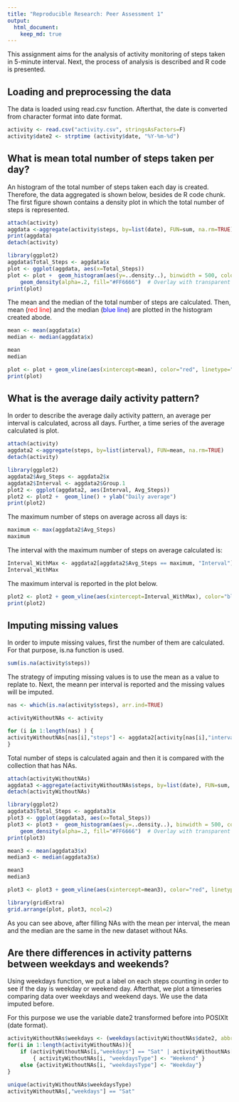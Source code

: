 ```yaml
---
title: "Reproducible Research: Peer Assessment 1"
output: 
  html_document:
    keep_md: true
---
```


This assignment aims for the analysis of activity monitoring of steps taken in 5-minute interval. Next, the process of analysis is described and R code is presented.

## Loading and preprocessing the data

The data is loaded using read.csv function. Afterthat, the date is converted from character format into date format.

```r
activity <- read.csv("activity.csv", stringsAsFactors=F)
activity$date2 <- strptime (activity$date, "%Y-%m-%d")
```


## What is mean total number of steps taken per day?

An histogram of the total number of steps taken each day is created. Therefore, the data aggregated is shown below, besides de R code chunk. The first figure shown contains a density plot in which the total number of steps is represented.


```r
attach(activity)
aggdata <-aggregate(activity$steps, by=list(date), FUN=sum, na.rm=TRUE)
print(aggdata)
detach(activity)

library(ggplot2)
aggdata$Total_Steps <- aggdata$x
plot <- ggplot(aggdata, aes(x=Total_Steps))
plot <- plot +  geom_histogram(aes(y=..density..), binwidth = 500, colour="black", fill="white") +
    geom_density(alpha=.2, fill="#FF6666")  # Overlay with transparent density plot
print(plot)
```

The mean and the median of the total number of steps are calculated. Then, mean (<span style="color:red">red line</span>) and the median (<span style="color:blue">blue line</span>) are plotted in the histogram created abode.

```r
mean <- mean(aggdata$x)
median <- median(aggdata$x)

mean
median

plot <- plot + geom_vline(aes(xintercept=mean), color="red", linetype="dashed", size=1, labels = c("mean")) + geom_vline(aes(xintercept=median), color="blue", linetype="dashed", size=1, labels = c("median"))
print(plot)
```

## What is the average daily activity pattern?

In order to describe the average daily activity pattern, an average per interval is calculated, across all days. Further, a time series of the average calculated is plot.


```r
attach(activity)
aggdata2 <-aggregate(steps, by=list(interval), FUN=mean, na.rm=TRUE)
detach(activity)

library(ggplot2)
aggdata2$Avg_Steps <- aggdata2$x
aggdata2$Interval <- aggdata2$Group.1
plot2 <- ggplot(aggdata2, aes(Interval, Avg_Steps))
plot2 <- plot2 +  geom_line() + ylab("Daily average")
print(plot2)
```

The maximum number of steps on average across all days is:

```r
maximum <- max(aggdata2$Avg_Steps)
maximum
```

The interval with the maximum number of steps on average calculated is:
```r
Interval_WithMax <- aggdata2[aggdata2$Avg_Steps == maximum, "Interval"]
Interval_WithMax
```

The maximum interval is reported in the plot below.

```r
plot2 <- plot2 + geom_vline(aes(xintercept=Interval_WithMax), color="blue", linetype="dashed", size=1) + geom_hline(aes(yintercept=maximum), color="blue", linetype="dashed", size=1)
print(plot2)
```

## Imputing missing values

In order to impute missing values, first the number of them are calculated. For that purpose, is.na function is used.

```r
sum(is.na(activity$steps))
```

The strategy of imputing missing values is to use the mean as a value to replate to. Next, the meann per interval is reported and the missing values will be imputed.

```r
nas <- which(is.na(activity$steps), arr.ind=TRUE)

activityWithoutNAs <- activity

for (i in 1:length(nas) ) {
activityWithoutNAs[nas[i],"steps"] <- aggdata2[activity[nas[i],"interval"] == aggdata2$Interval, "Avg_Steps"]
}
```

Total number of steps is calculated again and then it is compared with the collection that has NAs. 


```r
attach(activityWithoutNAs)
aggdata3 <-aggregate(activityWithoutNAs$steps, by=list(date), FUN=sum, na.rm=TRUE)
detach(activityWithoutNAs)

library(ggplot2)
aggdata3$Total_Steps <- aggdata3$x
plot3 <- ggplot(aggdata3, aes(x=Total_Steps))
plot3 <- plot3 +  geom_histogram(aes(y=..density..), binwidth = 500, colour="black", fill="white") +
    geom_density(alpha=.2, fill="#FF6666")  # Overlay with transparent density plot
print(plot3)

mean3 <- mean(aggdata3$x)
median3 <- median(aggdata3$x)

mean3
median3

plot3 <- plot3 + geom_vline(aes(xintercept=mean3), color="red", linetype="dashed", size=1, labels = c("mean")) + geom_vline(aes(xintercept=median3), color="blue", linetype="dashed", size=1, labels = c("median"))

library(gridExtra)
grid.arrange(plot, plot3, ncol=2)
```

As you can see above, after filling NAs with the mean per interval, the mean and the median are the same in the new dataset without NAs.

## Are there differences in activity patterns between weekdays and weekends?

Using weekdays function, we put a label on each steps counting in order to see if the day is weekday or weekend day. Afterthat, we plot a timeseries comparing data over weekdays and weekend days. We use the data imputed before.

For this purpose we use the variable date2 transformed before into POSIXlt (date format).

```r
activityWithoutNAs$weekdays <- (weekdays(activityWithoutNAs$date2, abbreviate = T))
for(i in 1:length(activityWithoutNAs)){ 
    if (activityWithoutNAs[i,"weekdays"] == "Sat" | activityWithoutNAs[i,"weekdays"] == "Sun") 
        { activityWithoutNAs[i, "weekdaysType"] <- "Weekend" } 
    else {activityWithoutNAs[i, "weekdaysType"] <- "Weekday"}
}

unique(activityWithoutNAs$weekdaysType)
activityWithoutNAs[,"weekdays"] == "Sat"
```